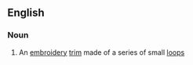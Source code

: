==English==

===Noun===
{{wikipedia}}
{{en-noun}}

# An [[embroidery]] [[trim]] made of a series of small [[loop]]s
